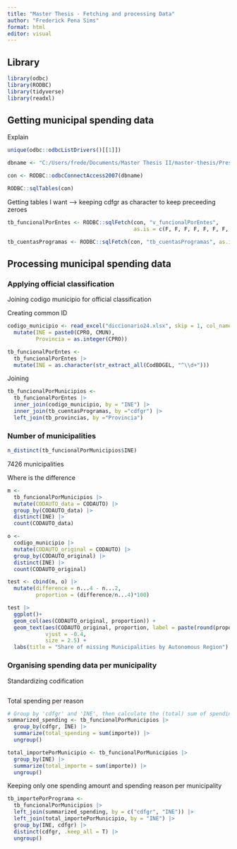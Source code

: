 ```yaml
---
title: "Master Thesis - Fetching and processing Data"
author: "Frederick Pena Sims"
format: html
editor: visual
---
```


## Library

```r
library(odbc)
library(RODBC)
library(tidyverse)
library(readxl)
```

## Getting municipal spending data

Explain

```r
unique(odbc::odbcListDrivers()[[1]])

dbname <- "C:/Users/frede/Documents/Master Thesis II/master-thesis/Presupuestos2023.accdb"

con <- RODBC::odbcConnectAccess2007(dbname)

RODBC::sqlTables(con)
```

Getting tables I want –\> keeping cdfgr as character to keep preceeding zeroes

```r
tb_funcionalPorEntes <- RODBC::sqlFetch(con, "v_funcionalPorEntes",  
                                        as.is = c(F, F, F, F, F, F, F, T, F, F, F))

tb_cuentasProgramas <- RODBC::sqlFetch(con, "tb_cuentasProgramas", as.is = TRUE)

```

## Processing municipal spending data

### Applying official classification

Joining codigo municipio for official classification

Creating common ID

```r
codigo_municipio <- read_excel("diccionario24.xlsx", skip = 1, col_names = TRUE) |> 
  mutate(INE = paste0(CPRO, CMUN),
         Provincia = as.integer(CPRO))

tb_funcionalPorEntes <- 
  tb_funcionalPorEntes |>
  mutate(INE = as.character(str_extract_all(CodBDGEL, "^\\d+")))

```

Joining

```r
tb_funcionalPorMunicipios <- 
  tb_funcionalPorEntes |> 
  inner_join(codigo_municipio, by = "INE") |> 
  inner_join(tb_cuentasProgramas, by ="cdfgr") |> 
  left_join(tb_provincias, by ="Provincia")
```

### Number of municipalities

```r
n_distinct(tb_funcionalPorMunicipios$INE)
```

7426 municipalities

Where is the difference

```r
m <-
  tb_funcionalPorMunicipios |>
  mutate(CODAUTO_data = CODAUTO) |> 
  group_by(CODAUTO_data) |> 
  distinct(INE) |> 
  count(CODAUTO_data)

o <- 
  codigo_municipio |>
  mutate(CODAUTO_original = CODAUTO) |> 
  group_by(CODAUTO_original) |> 
  distinct(INE) |> 
  count(CODAUTO_original)

test <- cbind(m, o) |> 
  mutate(difference = n...4 - n...2,
         proportion = (difference/n...4)*100)

test |> 
  ggplot()+
  geom_col(aes(CODAUTO_original, proportion)) +
  geom_text(aes(CODAUTO_original, proportion, label = paste(round(proportion, 2),"%")),
            vjust = -0.4,
            size = 2.5) +
  labs(title = "Share of missing Municipalities by Autonomous Region")

```

### Organising spending data per municipality

Standardizing codification

```r

```

Total spending per reason

```r
# Group by 'cdfgr' and 'INE', then calculate the (total) sum of spending
summarized_spending <- tb_funcionalPorMunicipios |> 
  group_by(cdfgr, INE) |> 
  summarize(total_spending = sum(importe)) |> 
  ungroup()

total_importePorMunicipio <- tb_funcionalPorMunicipios |> 
  group_by(INE) |> 
  summarize(total_importe = sum(importe)) |> 
  ungroup()
```

Keeping only one spending amount and spending reason per municipality

```r
tb_importePorPrograma <-
  tb_funcionalPorMunicipios |> 
  left_join(summarized_spending, by = c("cdfgr", "INE")) |>
  left_join(total_importePorMunicipio, by = "INE") |> 
  group_by(INE, cdfgr) |> 
  distinct(cdfgr, .keep_all = T) |> 
  ungroup()
```
